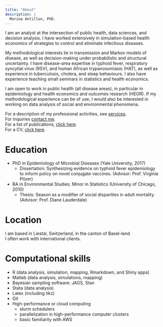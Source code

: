 ```yaml
---
title: "About"
description: | 
  Marina Antillon, PhD.
---
```


I am an analyst at the intersection of public health, data sciences, and decision analysis. I have worked extensively in simulation-based health economics of strategies to control and eliminate infectious diseases. 

My methodological interests lie in transmission and Markov models of disease, as well as decision-making under probabilistic and structural uncertainty. I have disease-area expertise in typhoid fever, respiratory syncytial virus (RSV), and human African trypanosomiasis (HAT), as well as experience in tuberculosis, cholera, and sleep behaviours. I also have experience teaching small seminars in statistics and health economics.

I am open to work in public health (all disease areas), in particular in epidemiology and health economics and outcomes research (HEOR). If my methodological experience can be of use, I would also be interested in working on data analysis of social and environmental phenomena.

For a description of my professional activities, see [services](services.html).  
For inquiries [contact me](contact.html).  
For a list of publications, [click here](publications.html).  
For a CV, [click here](CV_Website_Antillon.pdf).  

# Education

 - PhD in Epidemiology of Microbial Diseases (Yale University, 2017)
    + Dissertation: Synthesizing evidence on typhoid fever epidemiology to inform policy on novel conjugate vaccines. (Advisor: Prof. Virginia Pitzer)
 - BA in Environmental Studies; Minor in Statistics (University of Chicago, 2010) 
    + Thesis: Season as a modifier of social disparities in adult mortality. (Advisor: Prof. Diane Lauderdale)

# Location

I am based in Liestal, Switzerland, in the canton of Basel-land.  
I often work with international clients.

# Computational skills  
+ R (data analysis, simulation, mapping, Rmarkdown, and Shiny apps)
+ Matlab (data analysis, simulations, mapping)
+ Bayesian sampling software: JAGS, Stan
+ Stata (data analysis)
+ Latex (including tikz)
+ Git
+ High-performance or cloud computing
  - slurm schedulers
  - parallelization in high-performance computer clusters
  - basic familiarity with AWS
